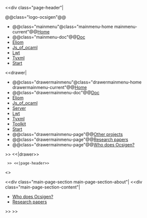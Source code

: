 <<div class="page-header"|

@@class="logo-ocsigen"@@[[site:/|{{site:/img/ocsigen-white.svg|Ocsigen}}]]

*@@class="mainmenu"@class="mainmenu-home mainmenu-current"@@[[site:/|Home]]
*@@class="mainmenu-doc"@@[[wiki("tuto"):|Doc]]
*[[wiki("eliom"):|Eliom]]
*[[wiki("js_of_ocaml"):|Js_of_ocaml]]
*[[wiki("lwt"):|Lwt]]
*[[wiki("tyxml"):|Tyxml]]
*[[wiki("ocsigen-start"):|Start]]

<<drawer|

*@@class="drawermainmenu"@class="drawermainmenu-home drawermainmenu-current"@@[[site:/|Home]]
*@@class="drawermainmenu-doc"@@[[wiki("tuto"):|Doc]]
*[[wiki("eliom"):|Eliom]]
*[[wiki("js_of_ocaml"):|Js_of_ocaml]]
*[[wiki("ocsigenserver"):|Server]]
*[[wiki("lwt"):|Lwt]]
*[[wiki("tyxml"):|Tyxml]]
*[[wiki("ocsigen-toolkit"):|Toolkit]]
*[[wiki("ocsigen-start"):|Start]]
*@@class="drawermainmenu-page"@@[[site:/projects|Other projects]]
*@@class="drawermainmenu-page"@@[[site:/papers|Research papers]]
*@@class="drawermainmenu-page"@@[[site:/credits|Who does Ocsigen?]]

>> <<|drawer>>

  >> <<|page-header>>

<<content>>


<<div class="main-page-section main-page-section-about"|
<<div class="main-page-section-content"|
* [[site:/credits|Who does Ocsigen?]]
* [[site:/papers|Research papers]]

>>
>>
